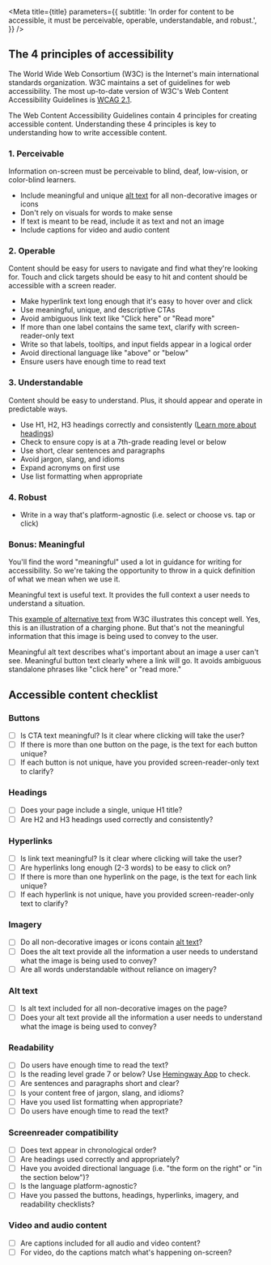 
<Meta
  title={title}
  parameters={{
    subtitle:
      'In order for content to be accessible, it must be perceivable, operable, understandable, and robust.',
  }}
/>

<Story name="4 principles of accessibility" />

## The 4 principles of accessibility

The World Wide Web Consortium (W3C) is the Internet's main international standards organization. W3C maintains a set of guidelines for web accessibility. The most up-to-date version of W3C's Web Content Accessibility Guidelines is [WCAG 2.1](https://www.w3.org/TR/WCAG21/).

The Web Content Accessibility Guidelines contain 4 principles for creating accessible content. Understanding these 4 principles is key to understanding how to write accessible content.

### 1. Perceivable

Information on-screen must be perceivable to blind, deaf, low-vision, or color-blind learners.

- Include meaningful and unique [alt text](https://www.notion.so/Alternate-alt-text-1f4937dc2d4648df97627510a32edaa1) for all non-decorative images or icons
- Don't rely on visuals for words to make sense
- If text is meant to be read, include it as text and not an image
- Include captions for video and audio content

### 2. Operable

Content should be easy for users to navigate and find what they're looking for. Touch and click targets should be easy to hit and content should be accessible with a screen reader.

- Make hyperlink text long enough that it's easy to hover over and click
- Use meaningful, unique, and descriptive CTAs
- Avoid ambiguous link text like "Click here" or "Read more"
- If more than one label contains the same text, clarify with screen-reader-only text
- Write so that labels, tooltips, and input fields appear in a logical order
- Avoid directional language like "above" or "below"
- Ensure users have enough time to read text

### 3. Understandable

Content should be easy to understand. Plus, it should appear and operate in predictable ways.

- Use H1, H2, H3 headings correctly and consistently ([Learn more about headings](https://www.notion.so/Headings-be907c4d24c84dffb970cedc3ee54936))
- Check to ensure copy is at a 7th-grade reading level or below
- Use short, clear sentences and paragraphs
- Avoid jargon, slang, and idioms
- Expand acronyms on first use
- Use list formatting when appropriate

### 4. Robust

- Write in a way that's platform-agnostic (i.e. select or choose vs. tap or click)

### Bonus: Meaningful

You'll find the word "meaningful" used a lot in guidance for writing for accessibility. So we're taking the opportunity to throw in a quick definition of what we mean when we use it.

Meaningful text is useful text. It provides the full context a user needs to understand a situation.

This [example of alternative text](https://www.w3.org/WAI/tips/writing/) from W3C illustrates this concept well. Yes, this is an illustration of a charging phone. But that's not the meaningful information that this image is being used to convey to the user.

Meaningful alt text describes what's important about an image a user can't see. Meaningful button text clearly where a link will go. It avoids ambiguous standalone phrases like "click here" or "read more."

<Story name="Accessible content checklist" />

## Accessible content checklist

### Buttons

- [ ] Is CTA text meaningful? Is it clear where clicking will take the user?
- [ ] If there is more than one button on the page, is the text for each button unique?
- [ ] If each button is not unique, have you provided screen-reader-only text to clarify?

### Headings

- [ ] Does your page include a single, unique H1 title?
- [ ] Are H2 and H3 headings used correctly and consistently?

### Hyperlinks

- [ ] Is link text meaningful? Is it clear where clicking will take the user?
- [ ] Are hyperlinks long enough (2-3 words) to be easy to click on?
- [ ] If there is more than one hyperlink on the page, is the text for each link unique?
- [ ] If each hyperlink is not unique, have you provided screen-reader-only text to clarify?

### Imagery

- [ ] Do all non-decorative images or icons contain [alt text](https://www.notion.so/Alternate-alt-text-1f4937dc2d4648df97627510a32edaa1)?
- [ ] Does the alt text provide all the information a user needs to understand what the image is being used to convey?
- [ ] Are all words understandable without reliance on imagery?

### Alt text

- [ ] Is alt text included for all non-decorative images on the page?
- [ ] Does your alt text provide all the information a user needs to understand what the image is being used to convey?

### Readability

- [ ] Do users have enough time to read the text?
- [ ] Is the reading level grade 7 or below? Use [Hemingway App](https://hemingwayapp.com/) to check.
- [ ] Are sentences and paragraphs short and clear?
- [ ] Is your content free of jargon, slang, and idioms?
- [ ] Have you used list formatting when appropriate?
- [ ] Do users have enough time to read the text?

### Screenreader compatibility

- [ ] Does text appear in chronological order?
- [ ] Are headings used correctly and appropriately?
- [ ] Have you avoided directional language (i.e. "the form on the right" or "in the section below")?
- [ ] Is the language platform-agnostic?
- [ ] Have you passed the buttons, headings, hyperlinks, imagery, and readability checklists?

### Video and audio content

- [ ] Are captions included for all audio and video content?
- [ ] For video, do the captions match what's happening on-screen?
